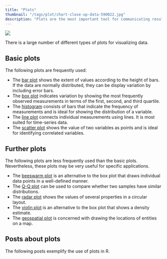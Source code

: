 ```yaml
---
title: "Plots"
thumbnail: "/tags/plot/chart-close-up-data-590022.jpg"
description: "Plots are the most important tool for communicating results. However, choosing the right type of plot can be challenging. Learn here, how to choose between histograms, scatter plots, box plots, and so on."
---
```

<img src="chart-close-up-data-590022.jpg">

There is a large number of different types of plots for visualizing data. 

## Basic plots

The following plots are frequently used:

* The [bar plot](/post/data-visualization/barplot/) shows the extent of values according to the height of bars. If the data are normally distributed, they can be display variation by including error bars.
* The [box plot](/post/data-visualization/boxplot/) indicates variation by showing the most frequently observed measurements in terms of the first, second, and third quartile.
* The [histogram](/post/data-visualization/histogram/) consists of bars that indicate the frequency of measurements and is ideal for showing the distribution of a variable.
* The [line plot](/post/data-visualization/line-plot/) connects individual measurements using lines. It is most suited for time-series data.
* The [scatter plot](/post/data-visualization/scatterplot/) shows the value of two variables as points and is ideal for identifying correlated variables.

## Further plots

The following plots are less frequently used than the basic plots. Nevertheless, these plots may be very useful for specific applications.

* The [beeswarm plot](/post/data-visualization/boxplot_alternatives/) is an alternative to the box plot that draws individual data points in a well-defined manner.
* The [Q-Q plot](/post/statistical_test/signed_wilcox_rank_test/) can be used to compare whether two samples have similar distributions.
* The [radar plot](/post/data-visualization/radar-plot/) shows the values of several properties in a circular layout.
* The [violin plot](/post/data-visualization/boxplot_alternatives/) is an alternative to the box plot that shows a density estimate.
* The [geospatial plot](post/machine-learning/dimensionality-reduction/) is concerned with drawing the locations of entities on a map.

## Posts about plots

The following posts exemplify the use of plots in R.
